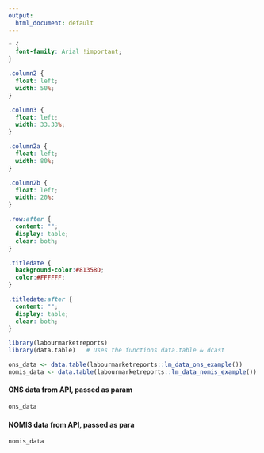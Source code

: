 ```yaml
---
output:
  html_document: default
---
```


```css
* {
  font-family: Arial !important;
}

.column2 {
  float: left;
  width: 50%;
}

.column3 {
  float: left;
  width: 33.33%;
}

.column2a {
  float: left;
  width: 80%;
}

.column2b {
  float: left;
  width: 20%;
}

.row:after {
  content: "";
  display: table;
  clear: both;
}

.titledate {
  background-color:#81358D;
  color:#FFFFFF;
}

.titledate:after {
  content: "";
  display: table;
  clear: both;
}
```

```r
library(labourmarketreports)
library(data.table)   # Uses the functions data.table & dcast

ons_data <- data.table(labourmarketreports::lm_data_ons_example())
nomis_data <- data.table(labourmarketreports::lm_data_nomis_example())
```

#### ONS data from API, passed as param
```r
ons_data
```

#### NOMIS data from API, passed as para
```r
nomis_data
```